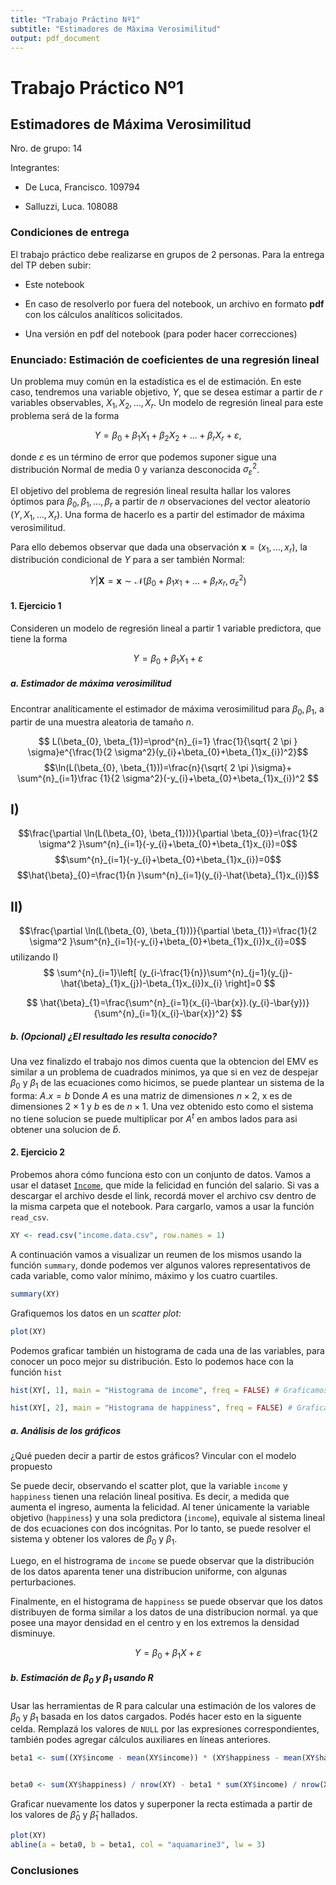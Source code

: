 ```yaml
---
title: "Trabajo Práctino Nº1"
subtitle: "Estimadores de Máxima Verosimilitud"
output: pdf_document
---
```


# Trabajo Práctico Nº1

## Estimadores de Máxima Verosimilitud

Nro. de grupo: 14

Integrantes:

-   De Luca, Francisco. 109794

-   Salluzzi, Luca. 108088

### Condiciones de entrega

El trabajo práctico debe realizarse en grupos de 2 personas. Para la entrega del TP deben subir:

-   Este notebook

-   En caso de resolverlo por fuera del notebook, un archivo en formato **pdf** con los cálculos analíticos solicitados.

-   Una versión en pdf del notebook (para poder hacer correcciones)

### Enunciado: Estimación de coeficientes de una regresión lineal

Un problema muy común en la estadística es el de estimación. En este caso, tendremos una variable objetivo, $Y$, que se desea estimar a partir de $r$ variables observables, $X_1, X_2, \ldots, X_r$. Un modelo de regresión lineal para este problema será de la forma

$$
Y = \beta_0+\beta_1X_1 + \beta_2X_2+\ldots+\beta_rX_r + \varepsilon,
$$

donde $\varepsilon$ es un término de error que podemos suponer sigue una distribución Normal de media 0 y varianza desconocida $\sigma_\varepsilon^2$.

El objetivo del problema de regresión lineal resulta hallar los valores óptimos para $\beta_0, \beta_1,\ldots,\beta_r$ a partir de $n$ observaciones del vector aleatorio $(Y,X_1,\ldots,X_r)$. Una forma de hacerlo es a partir del estimador de máxima verosimilitud.

Para ello debemos observar que dada una observación $\boldsymbol{x} = (x_1,\ldots, x_r)$, la distribución condicional de $Y$ para a ser también Normal:

$$
Y|\boldsymbol{X}=\boldsymbol{x} \sim \mathcal{N}(\beta_0+\beta_1x_1+\ldots+\beta_rx_r, \sigma_\varepsilon^2)
$$

#### 1. Ejercicio 1

Consideren un modelo de regresión lineal a partir 1 variable predictora, que tiene la forma

$$
Y = \beta_0 + \beta_1X_1 +\varepsilon
$$

##### a. Estimador de máxima verosimilitud

Encontrar analíticamente el estimador de máxima verosimilitud para $\beta_0,\beta_1$, a partir de una muestra aleatoria de tamaño $n$.


$$
L(\beta_{0}, \beta_{1})=\prod^{n}_{i=1} \frac{1}{\sqrt{ 2 \pi } \sigma}e^{\frac{1}{2 \sigma^2}(y_{i}+\beta_{0}+\beta_{1}x_{i})^2}$$
$$\ln(L(\beta_{0}, \beta_{1}))=\frac{n}{\sqrt{ 2 \pi  }\sigma}+ \sum^{n}_{i=1}\frac {1}{2 \sigma^2}(-y_{i}+\beta_{0}+\beta_{1}x_{i})^2
$$

## I)
$$\frac{\partial \ln(L(\beta_{0}, \beta_{1}))}{\partial \beta_{0}}=\frac{1}{2 \sigma^2 }\sum^{n}_{i=1}(-y_{i}+\beta_{0}+\beta_{1}x_{i})=0$$
$$\sum^{n}_{i=1}(-y_{i}+\beta_{0}+\beta_{1}x_{i})=0$$
$$\hat{\beta}_{0}=\frac{1}{n }\sum^{n}_{i=1}(y_{i}-\hat{\beta}_{1}x_{i})$$

## II)

$$\frac{\partial \ln(L(\beta_{0}, \beta_{1}))}{\partial \beta_{1}}=\frac{1}{2 \sigma^2 }\sum^{n}_{i=1}(-y_{i}+\beta_{0}+\beta_{1}x_{i})x_{i}=0$$
utilizando I)
$$
\sum^{n}_{i=1}\left[ (y_{i-\frac{1}{n}}\sum^{n}_{j=1}(y_{j}-\hat{\beta}_{1}x_{j})-\beta_{1}x_{i})x_{i} \right]=0
$$

$$
\hat{\beta}_{1}=\frac{\sum^{n}_{i=1}(x_{i}-\bar{x}).(y_{i}-\bar{y})}{\sum^{n}_{i=1}(x_{i}-\bar{x})^2}
$$

##### b. (Opcional) ¿El resultado les resulta conocido?
Una vez finalizdo el trabajo nos dimos cuenta que la obtencion del EMV es similar a un problema de cuadrados minimos, ya que si en vez de despejar $\beta_0$ y $\beta_1$ de las ecuaciones como hicimos, se puede plantear un sistema de la forma:
$A.x=b$ 
Donde $A$ es una matriz de dimensiones $n \times 2$, x es de dimensiones $2 \times 1$ y $b$ es de $n \times 1$. Una vez obtenido esto como el sistema no tiene solucion se puede multiplicar por $A^t$ en ambos lados para asi obtener una solucion de $\hat{b}$.


#### 2. Ejercicio 2

Probemos ahora cómo funciona esto con un conjunto de datos. Vamos a usar el dataset [`Income`](https://www.scribbr.com/wp-content/uploads//2020/02/income.data_.zip), que mide la felicidad en función del salario. Si vas a descargar el archivo desde el link, recordá mover el archivo csv dentro de la misma carpeta que el notebook. Para cargarlo, vamos a usar la función `read_csv`.

```r
XY <- read.csv("income.data.csv", row.names = 1)
```

A continuación vamos a visualizar un reumen de los mismos usando la función `summary`, donde podemos ver algunos valores representativos de cada variable, como valor mínimo, máximo y los cuatro cuartiles.

```r
summary(XY)
```

Grafiquemos los datos en un *scatter plot:*

```r
plot(XY)
```

Podemos graficar también un histograma de cada una de las variables, para conocer un poco mejor su distribución. Esto lo podemos hace con la función `hist`

```r
hist(XY[, 1], main = "Histograma de income", freq = FALSE) # Graficamos la columna income
```

```r
hist(XY[, 2], main = "Histograma de happiness", freq = FALSE) # Graficamos la columna happiness
```

##### a. Análisis de los gráficos

¿Qué pueden decir a partir de estos gráficos? Vincular con el modelo propuesto


Se puede decir, observando el scatter plot, que la variable `income` y `happiness` tienen una relación lineal positiva. Es decir, a medida que aumenta el ingreso, aumenta la felicidad. 
Al tener únicamente la variable objetivo (`happiness`) y una sola predictora (`income`), equivale al sistema lineal de dos ecuaciones con dos incógnitas. Por lo tanto, se puede resolver el sistema y obtener los valores de $\beta_0$ y $\beta_1$.

Luego, en el histrograma de `income` se puede observar que la distribución de los datos aparenta tener una distribucion uniforme, con algunas perturbaciones.

Finalmente, en el histograma de `happiness` se puede observar que los datos distribuyen de forma similar a los datos de una distribucion normal. ya que posee una mayor densidad en el centro y en los extremos la densidad disminuye.

$$
Y = \beta_0 + \beta_1 X + \varepsilon
$$

##### b. Estimación de $\beta_0$ y $\beta_1$ usando R

Usar las herramientas de R para calcular una estimación de los valores de $\beta_0$ y $\beta_1$ basada en los datos cargados. Podés hacer esto en la siguente celda. Remplazá los valores de `NULL` por las expresiones correspondientes, también podes agregar cálculos auxiliares en líneas anteriores.

```r
beta1 <- sum((XY$income - mean(XY$income)) * (XY$happiness - mean(XY$happiness))) / sum((XY$income - mean(XY$income))^2)


beta0 <- sum(XY$happiness) / nrow(XY) - beta1 * sum(XY$income) / nrow(XY)
```

Graficar nuevamente los datos y superponer la recta estimada a partir de los valores de $\hat\beta_0$ y $\hat\beta_1$ hallados.

```r
plot(XY)
abline(a = beta0, b = beta1, col = "aquamarine3", lw = 3)
```

### Conclusiones

